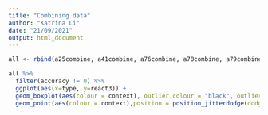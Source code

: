 ```yaml
---
title: "Combining data"
author: "Katrina Li"
date: "21/09/2021"
output: html_document
---
```


```r
all <- rbind(a25combine, a41combine, a76combine, a78combine, a79combine, a83combine)

all %>%
  filter(accuracy != 0) %>%
  ggplot(aes(x=type, y=react3)) +
  geom_boxplot(aes(colour = context), outlier.colour = "black", outlier.shape = 1, position = position_dodge(width=0.9))+
  geom_point(aes(colour = context),position = position_jitterdodge(dodge.width = 0.9),alpha = 0.5)
```

